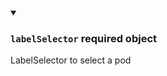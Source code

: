 
<details className="config-field" data-expandable="false" open>
<summary>

### `labelSelector` <span class="config-field-required" data-required="false">required</span> <span class="config-field-type">object</span> <span class="config-field-default"></span>

LabelSelector to select a pod

</summary>



</details>
